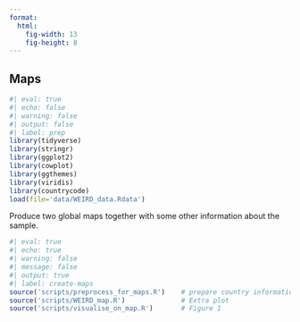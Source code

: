 ```yaml
---
format: 
  html:
    fig-width: 13
    fig-height: 8
---
```


## Maps

```r
#| eval: true
#| echo: false
#| warning: false
#| output: false
#| label: prep
library(tidyverse)
library(stringr)
library(ggplot2)
library(cowplot)
library(ggthemes)
library(viridis)
library(countrycode)
load(file='data/WEIRD_data.Rdata')
```

Produce two global maps together with some other information about the sample.

```r
#| eval: true
#| echo: true
#| warning: false
#| message: false
#| output: true
#| label: create-maps
source('scripts/preprocess_for_maps.R')    # prepare country information  
source('scripts/WEIRD_map.R')              # Extra plot
source('scripts/visualise_on_map.R')       # Figure 1
```
